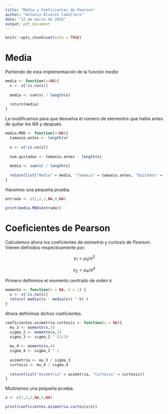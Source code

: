 ```yaml
---
title: "Media y Coeficientes de Pearson"
author: "Antonio Álvarez Caballero"
date: "12 de marzo de 2016"
output: pdf_document
---
```


```r
knitr::opts_chunk$set(echo = TRUE)
```

# Media

Partiendo de esta implementación de la función _media_

```r
media <- function(x=NA){
  x <- x[!is.na(x)]
  
  media <- sum(x) / length(x)
  
  return(media)
}
```


La modificamos para que devuelva el número de elementos que había antes de quitar los _NA_ y después.

```r
media.MOD <- function(x=NA){
  tamanio.antes <- length(x)
  
  x <- x[!is.na(x)]
  
  num.quitados <- tamanio.antes - length(x)
  
  media <- sum(x) / length(x)
  
  return(list("Media" = media, "Tamanio" = tamanio.antes, "Quitados" = num.quitados))
}

```

Hacemos una pequeña prueba.

```r
entrada <- c(1,2,3,NA,4,NA)

print(media.MOD(entrada))
```

\newpage
# Coeficientes de Pearson

Calculemos ahora los coeficientes de _asimetría_ y _curtosis_ de _Pearson_. Vienen definidos respectivamente por:

$$\gamma_1 = \mu_3 / \sigma^3$$

$$\gamma_2 = \mu_4 / \sigma^4$$

Primero definimos el momento centrado de orden _k_

```r
momento <- function(x = NA, k = 1) {
  x <- x[!is.na(x)]
  return( media((x - media(x)) ^ k) )
}

```

Ahora definimos dichos coeficientes.

```r
coeficientes.asimetria.curtosis <- function(x = NA){
  mu_3 <- momento(x,3)
  sigma_2 <- momento(x,2)
  sigma_3 <- sigma_2 ^ (3/2)
  
  mu_4 <- momento(x,4)
  sigma_4 <- sigma_2 ^ 2
  
  asimetria <- mu_3 / sigma_3
  curtosis <- mu_4 / sigma_4
  
  return(list("Asimetria" = asimetria, "Curtosis" = curtosis))
}
```

Mostramos una pequeña prueba.

```r
x <- c(1,2,3,NA,4,NA)

print(coeficientes.asimetria.curtosis(x))
```


